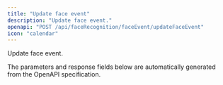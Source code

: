 ```yaml
---
title: "Update face event"
description: "Update face event."
openapi: "POST /api/faceRecognition/faceEvent/updateFaceEvent"
icon: "calendar"
---
```


Update face event.

<Note>
The parameters and response fields below are automatically generated from the OpenAPI specification.
</Note>
